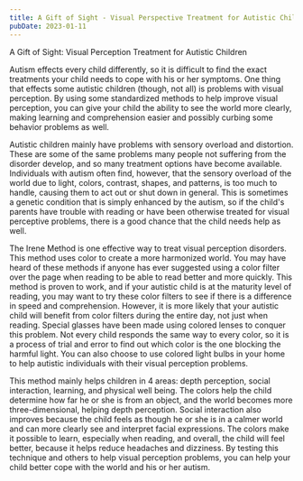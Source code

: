 ```yaml
---
title: A Gift of Sight - Visual Perspective Treatment for Autistic Children
pubDate: 2023-01-11
---
```


A Gift of Sight: Visual Perception Treatment for Autistic Children

Autism effects every child differently, so it is difficult to find the exact treatments your child needs to cope with his or her symptoms. One thing that effects some autistic children (though, not all) is problems with visual perception. By using some standardized methods to help improve visual perception, you can give your child the ability to see the world more clearly, making learning and comprehension easier and possibly curbing some behavior problems as well.

Autistic children mainly have problems with sensory overload and distortion. These are some of the same problems many people not suffering from the disorder develop, and so many treatment options have become available. Individuals with autism often find, however, that the sensory overload of the world due to light, colors, contrast, shapes, and patterns, is too much to handle, causing them to act out or shut down in general.  This is sometimes a genetic condition that is simply enhanced by the autism, so if the child's parents have trouble with reading or have been otherwise treated for visual perceptive problems, there is a good chance that the child needs help as well. 

The Irene Method is one effective way to treat visual perception disorders. This method uses color to create a more harmonized world. You may have heard of these methods if anyone has ever suggested using a color filter over the page when reading to be able to read better and more quickly. This method is proven to work, and if your autistic child is at the maturity level of reading, you may want to try these color filters to see if there is a difference in speed and comprehension. However, it is more likely that your autistic child will benefit from color filters during the entire day, not just when reading. Special glasses have been made using colored lenses to conquer this problem. Not every child responds the same way to every color, so it is a process of trial and error to find out which color is the one blocking the harmful light. You can also choose to use colored light bulbs in your home to help autistic individuals with their visual perception problems. 

This method mainly helps children in 4 areas: depth perception, social interaction, learning, and physical well being. The colors help the child determine how far he or she is from an object, and the world becomes more three-dimensional, helping depth perception. Social interaction also improves because the child feels as though he or she is in a calmer world and can more clearly see and interpret facial expressions. The colors make it possible to learn, especially when reading, and overall, the child will feel better, because it helps reduce headaches and dizziness. By testing this technique and others to help visual perception problems, you can help your child better cope with the world and his or her autism.